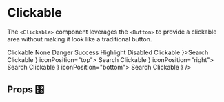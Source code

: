 
<Meta title="Components/Clickable" component={Clickable} />

# Clickable

The `<Clickable>` component leverages the `<Button>` to provide a clickable area without making it look like a traditional button.

<Preview>
  <Story name="default">
    <Clickable>Clickable</Clickable>
  </Story>
</Preview>

<Preview>
  <Story name="with intent">
    <Flex alignItems="center">
      <Clickable intent="none">None</Clickable>
      <Spacer right scale={4} />
      <Clickable intent="danger">Danger</Clickable>
      <Spacer right scale={4} />
      <Clickable intent="success">Success</Clickable>
      <Spacer right scale={4} />
      <Clickable intent="highlight">Highlight</Clickable>
    </Flex>
  </Story>
</Preview>

<Preview>
  <Story name="disabled">
    <Clickable disabled>Disabled Clickable</Clickable>
  </Story>
</Preview>

<Preview>
  <Story name="with icon left">
    <Clickable icon={<SearchIcon />}>Search Clickable</Clickable>
  </Story>
</Preview>

<Preview>
  <Story name="with icon top">
    <Clickable icon={<SearchIcon />} iconPosition="top">
      Search Clickable
    </Clickable>
  </Story>
</Preview>

<Preview>
  <Story name="with icon right">
    <Clickable icon={<SearchIcon />} iconPosition="right">
      Search Clickable
    </Clickable>
  </Story>
</Preview>

<Preview>
  <Story name="with icon bottom">
    <Clickable icon={<SearchIcon />} iconPosition="bottom">
      Search Clickable
    </Clickable>
  </Story>
</Preview>

<Preview>
  <Story name="icon only"> <Clickable icon={<SearchIcon />} /></Story>
</Preview>

## Props 🎛️
<Props of={Clickable} />